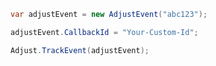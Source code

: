 ```c#
var adjustEvent = new AdjustEvent("abc123");

adjustEvent.CallbackId = "Your-Custom-Id";

Adjust.TrackEvent(adjustEvent);
```
